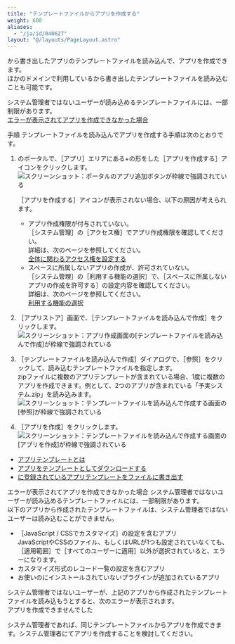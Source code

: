 ```yaml
---
title: "テンプレートファイルからアプリを作成する"
weight: 600
aliases:
  - "/ja/id/040627"
layout: "@/layouts/PageLayout.astro"
---
```




<Kintone />から書き出したアプリのテンプレートファイルを読み込んで、アプリを作成できます。  
ほかのドメインで利用している<Kintone />から書き出したテンプレートファイルを読み込むことも可能です。

<Note>

<Kintone />システム管理者ではないユーザーが読み込めるテンプレートファイルには、一部制限があります。  
[エラーが表示されてアプリを作成できなかった場合](#app_csv_add_app_template_file_20)


</Note>

<Heading id="app_csv_add_app_template_file_10">手順</Heading>
テンプレートファイルを読み込んでアプリを作成する手順は次のとおりです。

1. <Kintone />のポータルで、<Wovn>［アプリ］</Wovn>エリアにある+の形をした<Wovn>［アプリを作成する］</Wovn>アイコンをクリックします。  
   <Img src="/k/kintone/img-ja/add_template_file_01.png" alt="スクリーンショット：ポータルのアプリ追加ボタンが枠線で強調されている" />

   <Note>

   <Wovn>［アプリを作成する］</Wovn>アイコンが表示されない場合、以下の原因が考えられます。

   * アプリ作成権限が付与されていない。  
     <Wovn>［<Kintone />システム管理］</Wovn>の<Wovn>［アクセス権］</Wovn>でアプリ作成権限を確認してください。  
     詳細は、次のページを参照してください。  
     [<Kintone />全体に関わるアクセス権を設定する](/k/ja/id/040867.html)
   * スペースに所属しないアプリの作成が、許可されていない。  
     <Wovn>［<Kintone />システム管理］</Wovn>の<Wovn>［利用する機能の選択］</Wovn>で、<Wovn>［スペースに所属しないアプリの作成を許可する］</Wovn>の設定内容を確認してください。  
     詳細は、次のページを参照してください。  
     [利用する機能の選択](/k/ja/id/04031.html#admin_feature_activation_3010)

   
   </Note>

1. <Wovn>［<Kintone />アプリストア］</Wovn>画面で、<Wovn>［テンプレートファイルを読み込んで作成］</Wovn>をクリックします。  
   <Img src="/k/kintone/img-ja/add_template_file_02.png" alt="スクリーンショット：アプリ作成画面の[テンプレートファイルを読み込んで作成]が枠線で強調されている" />

1. <Wovn>［テンプレートファイルを読み込んで作成］</Wovn>ダイアログで、<Wovn>［参照］</Wovn>をクリックして、読み込むテンプレートファイルを指定します。  
  zipファイルに複数のアプリテンプレートが含まれている場合、1度に複数のアプリを作成できます。例として、2つのアプリが含まれている「予実システム.zip」を読み込みます。  
   <Img src="/k/kintone/img-ja/add_template_file_03.png" alt="スクリーンショット：テンプレートファイルを読み込んで作成する画面の[参照]が枠線で強調されている" />

1. <Wovn>［アプリを作成］</Wovn>をクリックします。  
   <Img src="/k/kintone/img-ja/app_template_04.png" alt="スクリーンショット：テンプレートファイルを読み込んで作成する画面の[アプリを作成]が枠線で強調されている" />

<Reference>

* [アプリテンプレートとは](/k/ja/id/04022.html)
* [アプリをテンプレートとしてダウンロードする](/k/ja/id/040493.html)
* [<Kintone />に登録されているアプリテンプレートをファイルに書き出す](/k/ja/id/04019.html)


</Reference>

<Heading id="app_csv_add_app_template_file_20">エラーが表示されてアプリを作成できなかった場合</Heading>
<Kintone />システム管理者ではないユーザーが読み込めるテンプレートファイルには、一部制限があります。  
以下のアプリから作成されたテンプレートファイルは、<Kintone />システム管理者ではないユーザーは読み込むことができません。  

* <Wovn>［JavaScript / CSSでカスタマイズ］</Wovn>の設定を含むアプリ  
  JavaScriptやCSSのファイル、もしくはURLが1つも設定されていなくても、<Wovn>［適用範囲］</Wovn>で<Wovn>［すべてのユーザーに適用］</Wovn>以外が選択されていると、エラーになります。
* カスタマイズ形式のレコード一覧の設定を含むアプリ
* お使いの<Kintone />にインストールされていないプラグインが追加されているアプリ

<Kintone />システム管理者ではないユーザーが、上記のアプリから作成されたテンプレートファイルを読み込もうとすると、次のエラーが表示されます。  
アプリを作成できませんでした

<Kintone />システム管理者であれば、同じテンプレートファイルからアプリを作成できます。<Kintone />システム管理者にてアプリを作成することを検討してください。
